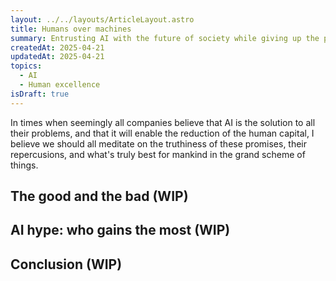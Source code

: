 ```yaml
---
layout: ../../layouts/ArticleLayout.astro
title: Humans over machines
summary: Entrusting AI with the future of society while giving up the pursuit of excellence, expertise and human growth is a mistake with lasting negative consequences. AI should not be seen as the next stage of human society for it is just a tool, that relies on human generated knowledge to be 'intelligent'.
createdAt: 2025-04-21
updatedAt: 2025-04-21
topics:
  - AI
  - Human excellence
isDraft: true
---
```


In times when seemingly all companies believe that AI is the solution to all their problems, and that it will enable the reduction of the human capital, I believe we should all meditate on the truthiness of these promises, their repercusions, and what's truly best for mankind in the grand scheme of things.

## The good and the bad (WIP)

## AI hype: who gains the most (WIP)

## Conclusion (WIP)

